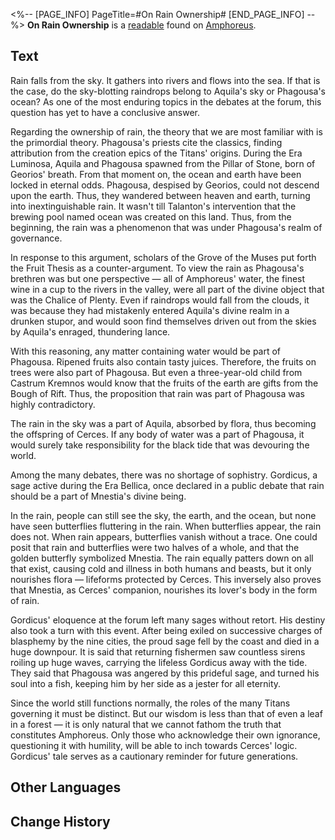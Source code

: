 <%-- [PAGE_INFO]
PageTitle=#On Rain Ownership#
[END_PAGE_INFO] --%>
{{Readable Infobox
|id           = 437
|partIds      = 190739
|title        = 
|image        = Item On Rain Ownership.png
|world        = Amphoreus
|parts        = 1
|author       = <!--to be added-->
|description  = Exactly which Titan do the raindrops falling on the ground belong to? Many a scholar has left behind mountains of assertions on the answer to this question.
|part1        = On Rain Ownership
|source1      = {{cx|Source missing}}
|characters   = 
|factions     = 
}}
'''On Rain Ownership''' is a [[readable]] found on [[Amphoreus]].
<!--
==Location==
{{Map Embed|<map name>|<marker id>}}
-->
==Text==
Rain falls from the sky. It gathers into rivers and flows into the sea. If that is the case, do the sky-blotting raindrops belong to Aquila's sky or Phagousa's ocean? As one of the most enduring topics in the debates at the forum, this question has yet to have a conclusive answer.

Regarding the ownership of rain, the theory that we are most familiar with is the primordial theory. Phagousa's priests cite the classics, finding attribution from the creation epics of the Titans' origins. During the Era Luminosa, Aquila and Phagousa spawned from the Pillar of Stone, born of Georios' breath. From that moment on, the ocean and earth have been locked in eternal odds. Phagousa, despised by Georios, could not descend upon the earth. Thus, they wandered between heaven and earth, turning into inextinguishable rain. It wasn't till Talanton's intervention that the brewing pool named ocean was created on this land. Thus, from the beginning, the rain was a phenomenon that was under Phagousa's realm of governance.

In response to this argument, scholars of the Grove of the Muses put forth the Fruit Thesis as a counter-argument. To view the rain as Phagousa's brethren was but one perspective &mdash; all of Amphoreus' water, the finest wine in a cup to the rivers in the valley, were all part of the divine object that was the Chalice of Plenty. Even if raindrops would fall from the clouds, it was because they had mistakenly entered Aquila's divine realm in a drunken stupor, and would soon find themselves driven out from the skies by Aquila's enraged, thundering lance.

With this reasoning, any matter containing water would be part of Phagousa. Ripened fruits also contain tasty juices. Therefore, the fruits on trees were also part of Phagousa. But even a three-year-old child from Castrum Kremnos would know that the fruits of the earth are gifts from the Bough of Rift. Thus, the proposition that rain was part of Phagousa was highly contradictory.

The rain in the sky was a part of Aquila, absorbed by flora, thus becoming the offspring of Cerces. If any body of water was a part of Phagousa, it would surely take responsibility for the black tide that was devouring the world.

Among the many debates, there was no shortage of sophistry. Gordicus, a sage active during the Era Bellica, once declared in a public debate that rain should be a part of Mnestia's divine being.

In the rain, people can still see the sky, the earth, and the ocean, but none have seen butterflies fluttering in the rain. When butterflies appear, the rain does not. When rain appears, butterflies vanish without a trace. One could posit that rain and butterflies were two halves of a whole, and that the golden butterfly symbolized Mnestia. The rain equally patters down on all that exist, causing cold and illness in both humans and beasts, but it only nourishes flora &mdash; lifeforms protected by Cerces. This inversely also proves that Mnestia, as Cerces' companion, nourishes its lover's body in the form of rain.

Gordicus' eloquence at the forum left many sages without retort. His destiny also took a turn with this event. After being exiled on successive charges of blasphemy by the nine cities, the proud sage fell by the coast and died in a huge downpour. It is said that returning fishermen saw countless sirens roiling up huge waves, carrying the lifeless Gordicus away with the tide. They said that Phagousa was angered by this prideful sage, and turned his soul into a fish, keeping him by her side as a jester for all eternity.

Since the world still functions normally, the roles of the many Titans governing it must be distinct. But our wisdom is less than that of even a leaf in a forest &mdash; it is only natural that we cannot fathom the truth that constitutes Amphoreus. Only those who acknowledge their own ignorance, questioning it with humility, will be able to inch towards Cerces' logic. Gordicus' tale serves as a cautionary reminder for future generations.

<!--
==Trivia==
* 
-->
==Other Languages==
{{Other Languages
|en   = On Rain Ownership
|zhs  = 论雨的归属
|zht  = 論雨的歸屬
|ja   = 雨の帰属について
|ko   = 비의 귀속에 대해
|es   = Sobre el dueño de la lluvia
|fr   = Au sujet du propriétaire de la pluie
|ru   = Кому принадлежит дождь
|th   = ว่าด้วยผู้ครองสายฝน
|vi   = Bàn Về Quyền Sở Hữu Mưa
|de   = Wem der Regen gehört
|id   = Membahas Asal-Usul Hujan
|pt   = Sobre a Posse da Chuva
}}

==Change History==
{{Change History|3.0}}